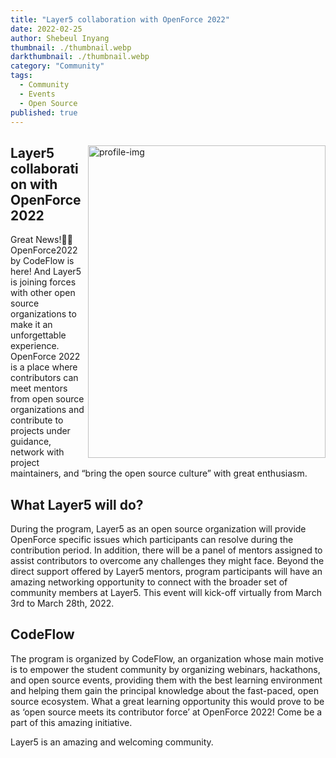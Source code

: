 ```yaml
---
title: "Layer5 collaboration with OpenForce 2022"
date: 2022-02-25
author: Shebeul Inyang
thumbnail: ./thumbnail.webp
darkthumbnail: ./thumbnail.webp
category: "Community"
tags:
  - Community
  - Events
  - Open Source
published: true
---
```



<BlogWrapper>
<img src={Profile} align="right" alt="profile-img"  width="380" height="500" />

<h2 id="collaboration">Layer5 collaboration with OpenForce 2022</h2>
<p>
  Great News!🎉🎉 OpenForce2022 by CodeFlow is here! And Layer5 is joining forces with other open
  source organizations to make it an unforgettable experience. OpenForce 2022 is a place where
  contributors can meet mentors from open source organizations and contribute to projects under
  guidance, network with project maintainers, and “bring the open source culture” with great
  enthusiasm.
</p>
<h2 id="tasks">What Layer5 will do?</h2>
<p>
  During the program, Layer5 as an open source organization will provide OpenForce specific issues
  which participants can resolve during the contribution period. In addition, there will be a panel
  of mentors assigned to assist contributors to overcome any challenges they might face. Beyond the
  direct support offered by Layer5 mentors, program participants will have an amazing networking
  opportunity to connect with the broader set of community members at Layer5. This event will
  kick-off virtually from March 3rd to March 28th, 2022.
</p>
<h2 id="codeflow">CodeFlow</h2>
<p>
  The program is organized by CodeFlow, an organization whose main motive is to empower the student
  community by organizing webinars, hackathons, and open source events, providing them with the best
  learning environment and helping them gain the principal knowledge about the fast-paced, open
  source ecosystem. What a great learning opportunity this would prove to be as ‘open source meets
  its contributor force’ at OpenForce 2022! Come be a part of this amazing initiative.
</p>
<p>Layer5 is an amazing and welcoming community.</p>

</BlogWrapper>
